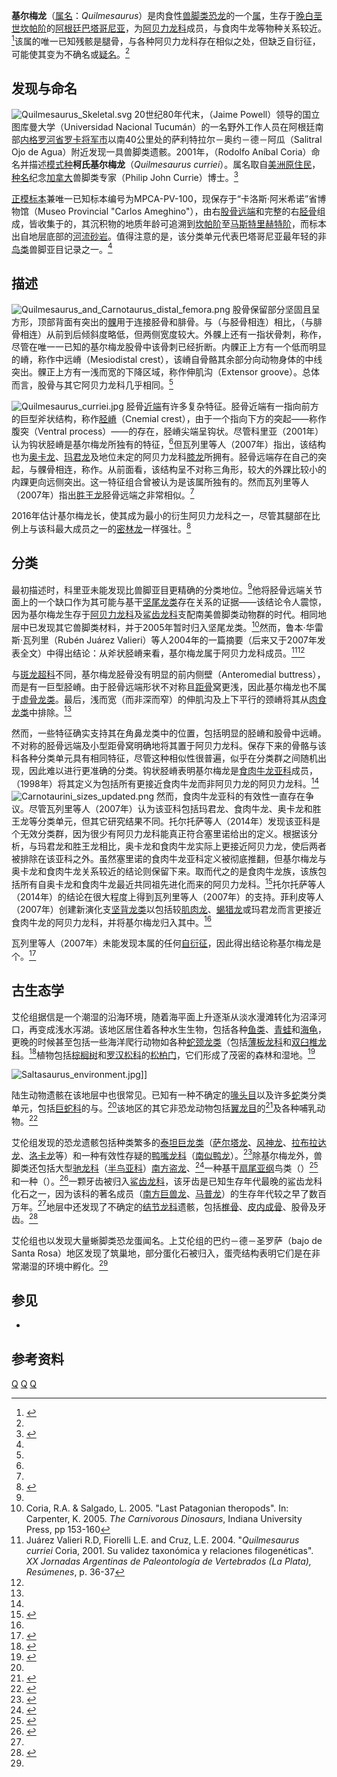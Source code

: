 {{automatic taxobox
| fossil_range = [[晚白垩世|晚白垩世]]，{{fossil range|75|66}}
| image = Quilmesaurus and Abelisauridae tibiae.png
| image_caption = 基尔梅龙胫骨（A至B）与其它阿贝力龙科的比较
| taxon = Quilmesaurus
| authority = {{le|罗多尔夫·科里亚|Rodolfo Coria|Coria}}, 2001
| type_species = '''柯氏基尔梅龙<br/>''Quilmesaurus curriei'''''
| type_species_authority = Coria, 2001
| display_parents = 2
}}

'''基尔梅龙'''（[[属名|属名]]：''Quilmesaurus''）是肉食性[[兽脚类|兽脚类]][[恐龙|恐龙]]的一个[[属|属]]，生存于[[晚白垩世|晚白垩世]][[坎帕阶|坎帕阶]]的[[阿根廷|阿根廷]][[巴塔哥尼亚|巴塔哥尼亚]]，为[[阿贝力龙科|阿贝力龙科]]成员，与食肉牛龙等物种关系较近。<ref name=":0">{{Cite journal|last=Filippi|first=Leonardo S.|last2=Méndez|first2=Ariel H.|last3=Juárez Valieri|first3=Rubén D|last4=C.Garrido|first4=Alberto|date=2016-06-01|title=A new brachyrostran with hypertrophied axial structures reveals an unexpected radiation of latest Cretaceous abelisaurids|journal=Cretaceous Research|language=en|volume=61|pages=209–219|doi=10.1016/j.cretres.2015.12.018|issn=0195-6671}}</ref>该属的唯一已知残骸是腿骨，与各种阿贝力龙科存在相似之处，但缺乏自衍征，可能使其变为不确名或[[疑名|疑名]]。<ref name=":1" />

==发现与命名==
[[File:Quilmesaurus_Skeletal.svg|thumb]]
20世纪80年代末，{{le|海梅·鲍威尔|Jaime Powell}}（Jaime Powell）领导的国立图库曼大学（Universidad Nacional Tucumán）的一名野外工作人员在阿根廷南部[[内格罗河省|内格罗河省]][[罗卡将军市|罗卡将军市]]以南40公里处的萨利特拉尔－奥约－德－阿瓜（Salitral Ojo de Agua）附近发现一具兽脚类遗骸。2001年，{{le|罗多尔夫·科里亚|Rodolfo Coria|}}（Rodolfo Aníbal Coria）命名并描述[[模式种|模式种]]'''柯氏基尔梅龙'''（''Quilmesaurus curriei''）。属名取自[[美洲原住民|美洲原住民]]{{le|基尔梅斯人|Quilmes people}}，[[种名|种名]]纪念[[加拿大|加拿大]]兽脚类专家{{le|菲力·柯里|Philip J. Currie}}（Philip John Currie）博士。<ref name="coria2001">{{cite book|last=Coria|first=R.A.|year=2001|chapter=A new theropod from the Late Cretaceous of Patagonia|editor-last=Tanke|editor-first=Darren H.|editor2-last=Carpenter|editor2-first=Kenneth|title=Mesozoic Vertebrate Life|series=Life of the Past|publisher=Indiana University Press|pages=[https://archive.org/details/mesozoicvertebra0000unse/page/3 3–9]|isbn=978-0-253-33907-2|chapter-url=https://archive.org/details/mesozoicvertebra0000unse/page/3}}</ref>

[[正模标本|正模标本]]兼唯一已知标本编号为MPCA-PV-100，现保存于“卡洛斯·阿米希诺”省博物馆（Museo Provincial "Carlos Ameghino"），由右[[股骨|股骨]][[人体解剖学方位|远端]]和完整的右[[胫骨|胫骨]]组成，皆收集于{{le|内乌肯盆地|Neuquén Basin}}{{le|马拉圭群|Malargüe Group}}的{{le|艾伦组|Allen Formation}}，其沉积物的地质年龄可追溯到[[坎帕阶|坎帕阶]]至[[马斯特里赫特阶|马斯特里赫特阶]]，而标本出自地层底部的[[河流|河流]][[砂岩|砂岩]]。值得注意的是，该分类单元代表巴塔哥尼亚最年轻的非[[鸟类|鸟类]]兽脚亚目记录之一。<ref name="coria2001" />

==描述==
[[File:Quilmesaurus_and_Carnotaurus_distal_femora.png|thumb]]
股骨保留部分坚固且呈方形，顶部背面有突出的[[髁|髁]]用于连接胫骨和腓骨。与{{le|股骨内髁|Medial condyle of femur|内髁}}（与胫骨相连）相比，{{le|股骨外髁|Lateral condyle of femur|外髁}}（与腓骨相连）从前到后倾斜度略低，但两侧宽度较大。外髁上还有一指状骨刺，称作{{le|上髁|Epicondyle}}，尽管在唯一一已知的基尔梅龙股骨中该骨刺已经折断。内髁正上方有一个低而明显的嵴，称作中远嵴（Mesiodistal crest），该嵴自骨骼其余部分向动物身体的中线突出。髁正上方有一浅而宽的下降区域，称作伸肌沟（Extensor groove）。总体而言，股骨与其它阿贝力龙科几乎相同。<ref name=":1" />

[[File:Quilmesaurus_curriei.jpg|thumb]]
胫骨[[人体解剖学方位|近端]]有许多复杂特征。胫骨近端有一指向前方的巨型斧状结构，称作[[胫嵴|胫嵴]]（Cnemial crest），由于一个指向下方的突起――称作腹突（Ventral process）――的存在，胫嵴尖端呈钩状。尽管科里亚（2001年）认为钩状胫嵴是基尔梅龙所独有的特征，<ref name="coria2001" />但瓦列里等人（2007年）指出，该结构也为[[奥卡龙|奥卡龙]]、[[玛君龙|玛君龙]]及地位未定的阿贝力龙科[[膝龙|膝龙]]所拥有。胫骨远端存在自己的突起，与髁骨相连，称作{{le|踝|Malleolus}}。从前面看，该结构呈不对称三角形，较大的外踝比较小的内踝更向远侧突出。这一特征组合曾被认为是该属所独有的。然而瓦列里等人（2007年）指出[[胜王龙|胜王龙]]胫骨远端之非常相似。<ref name=":1" />

2016年估计基尔梅龙长{{convert|5.3|m}}，使其成为最小的衍生阿贝力龙科之一，尽管其腿部在比例上与该科最大成员之一的[[密林龙|密林龙]]一样强壮。<ref>{{cite journal |last1 = Grillo | first1 = O. N. | last2 = Delcourt | first2 = R. |date = 2016 | title = Allometry and body length of abelisauroid theropods: ''Pycnonemosaurus nevesi'' is the new king | journal = Cretaceous Research | volume = 69 | pages = 71–89 | doi = 10.1016/j.cretres.2016.09.001}}</ref>

==分类==
最初描述时，科里亚未能发现比兽脚亚目更精确的分类地位。<ref name="coria2001" />他将胫骨远端关节面上的一个缺口作为其可能与基干[[坚尾龙类|坚尾龙类]]存在关系的证据――该结论令人震惊，因为基尔梅龙生存于[[阿贝力龙科|阿贝力龙科]]及[[鲨齿龙科|鲨齿龙科]]支配南美兽脚类动物群的时代。相同地层中已发现其它兽脚类材料，并于2005年暂时归入坚尾龙类。<ref>Coria, R.A. & Salgado, L. 2005. "Last Patagonian theropods". In: Carpenter, K. 2005. ''The Carnivorous Dinosaurs'', Indiana University Press, pp 153-160</ref>然而，鲁本·华雷斯·瓦列里（Rubén Juárez Valieri）等人2004年的一篇摘要（后来又于2007年发表全文）中得出结论：从斧状胫嵴来看，基尔梅龙属于阿贝力龙科成员。<ref>Juárez Valieri R.D, Fiorelli L.E. and Cruz, L.E. 2004. "''Quilmesaurus curriei'' Coria, 2001. Su validez taxonómica y relaciones filogenéticas". ''XX Jornadas Argentinas de Paleontología de Vertebrados (La Plata), Resúmenes'', p. 36-37</ref><ref name=":1" />

与[[斑龙超科|斑龙超科]]不同，基尔梅龙胫骨没有明显的前内侧壁（Anteromedial buttress），而是有一巨型胫嵴。由于胫骨远端形状不对称且[[距骨|距骨]]窝更浅，因此基尔梅龙也不属于[[虚骨龙类|虚骨龙类]]。最后，浅而宽（而非深而窄）的伸肌沟及上下平行的颈嵴将其从[[肉食龙类|肉食龙类]]中排除。<ref name=":1" />

然而，一些特征确实支持其在角鼻龙类中的位置，包括明显的胫嵴和股骨中远嵴。不对称的胫骨远端及小型距骨窝明确地将其置于阿贝力龙科。保存下来的骨骼与该科各种分类单元具有相同特征，尽管这种相似性很普遍，似乎在分类群之间随机出现，因此难以进行更准确的分类。钩状胫嵴表明基尔梅龙是[[食肉牛龙亚科|食肉牛龙亚科]]成员，{{le|保罗·塞里诺|Paul Sereno|塞里诺}}（1998年）将其定义为包括所有更接近食肉牛龙而非阿贝力龙的阿贝力龙科。<ref name=":1" />
[[File:Carnotaurini_sizes_updated.png|thumb]]
然而，食肉牛龙亚科的有效性一直存在争议。尽管瓦列里等人（2007年）认为该亚科包括玛君龙、食肉牛龙、奥卡龙和胜王龙等分类单元，但其它研究结果不同。托尔托萨等人（2014年）发现该亚科是个无效分类群，因为很少有阿贝力龙科能真正符合塞里诺给出的定义。根据该分析，与玛君龙和胜王龙相比，奥卡龙和食肉牛龙实际上更接近阿贝力龙，使后两者被排除在该亚科之外。虽然塞里诺的食肉牛龙亚科定义被彻底推翻，但基尔梅龙与奥卡龙和食肉牛龙关系较近的结论则保留下来。取而代之的是食肉牛龙族，该族包括所有自奥卡龙和食肉牛龙最近共同祖先进化而来的阿贝力龙科。<ref>{{Cite journal|last=Tortosa|first=Thierry|last2=Buffetaut|first2=Eric|last3=Vialle|first3=Nicolas|last4=Dutour|first4=Yves|last5=Turini|first5=Eric|last6=Cheylan|first6=Gilles|date=2014-01-01|title=A new abelisaurid dinosaur from the Late Cretaceous of southern France: Palaeobiogeographical implications|journal=Annales de Paléontologie|language=en|volume=100|issue=1|pages=63–86|doi=10.1016/j.annpal.2013.10.003|issn=0753-3969}}</ref>托尔托萨等人（2014年）的结论在很大程度上得到瓦列里等人（2007年）的支持。菲利皮等人（2007年）创建新演化支[[坚背龙类|坚背龙类]]以包括较[[肌肉龙|肌肉龙]]、[[蝎猎龙|蝎猎龙]]或玛君龙而言更接近食肉牛龙的阿贝力龙科，并将基尔梅龙归入其中。<ref name=":0" />

瓦列里等人（2007年）未能发现本属的任何[[自衍征|自衍征]]，因此得出结论称基尔梅龙是个{{le|不确学名|Nomen vanum}}。<ref name=":1">{{cite journal | last1 = Juárez Valieri | first1 = R.D. | last2 = Fiorelli | first2 = L.E. | last3 = Cruz | first3 = L.E. | year = 2007 | title = ''Quilmesaurus curriei'' Coria, 2001. Su validez taxonómica y relaciones filogenéticas | journal = Revista del Museo Argentino de Ciencias Naturales "Bernardino Rivadavia" – Paleontología | volume = 9 | issue = 1| pages = 59–66 | doi = 10.22179/revmacn.9.367 | doi-access = free }}</ref>

==古生态学==
艾伦组据信是一个潮湿的沿海环境，随着海平面上升逐渐从淡水漫滩转化为沼泽河口，再变成浅水泻湖。该地区居住着各种水生生物，包括各种[[鱼类|鱼类]]、[[青蛙|青蛙]]和[[海龟|海龟]]，更晚的时候甚至包括一些海洋爬行动物如各种[[蛇颈龙类|蛇颈龙类]]（包括[[薄板龙科|薄板龙科]]和[[双臼椎龙科|双臼椎龙科]]。<ref>{{Cite journal|last=O'gorman|first=José Patricio|last2=Salgado|first2=Leonardo|last3=Gasparini|first3=Zulma|title=Plesiosaurios de la Formación Allen (Campaniano-Maastrichtiano) en el Área del Salitral de Santa Rosa (Provincia de Río Negro, Argentina)|url=https://www.researchgate.net/publication/259527794|journal=Ameghiniana|volume=48|issue=1|pages=129–135|doi=10.5710/AMGH.v48i1(308)|year=2011}}</ref>植物包括[[棕榈树|棕榈树]]和[[罗汉松科|罗汉松科]]的[[松柏门|松柏门]]，它们形成了茂密的森林和湿地。<ref name=":2">{{Cite journal|last=Martinelli|first=Agustín|last2=Forasiepi|first2=Analía|date=2004|title=Late Cretaceous vertebrates from bajo de Santa Rosa (Allen Formation), Río Negro province, Argentina, with the description of a new sauropod dinosaur (Titanosauridae)|url=http://revista.macn.gob.ar/ojs/index.php/RevMus/article/view/88/81|journal=Revista del Museo Argentino de Ciencias Naturales |series=Nueva Serie|volume=6|issue=2|pages=257–305|issn=1853-0400|doi=10.22179/revmacn.6.88|doi-access=free}}</ref>

[[File:Saltasaurus_environment.jpg|thumb]]]]

陆生动物遗骸在该地层中也很常见。已知有一种不确定的[[喙头目|喙头目]]以及许多[[蛇|蛇]]类分类单元，包括[[巨蛇科|巨蛇科]]的{{le|巴塔哥尼亚蛇|Patagoniophis}}与{{le|阿拉米托斯蛇|Alamitophis}}。<ref name=":2" />该地区的其它非恐龙动物包括[[翼龙目|翼龙目]]的{{le|风巨神翼龙|Aerotitan}}<ref>{{Cite journal|last=Novas|first=Fernando E.|last2=Kundrat|first2=Martin|last3=Agnolín|first3=Federico L.|last4=Ezcurra|first4=Martín D.|last5=Ahlberg|first5=Per Erik|last6=Isasi|first6=Marcelo P.|last7=Arriagada|first7=Alberto|last8=Chafrat|first8=Pablo|date=November 2012|title=A new large pterosaur from the Late Cretaceous of Patagonia|url=https://www.academia.edu/11057748|journal=Journal of Vertebrate Paleontology|language=en-US|volume=32|issue=6|pages=1447–1452|doi=10.1080/02724634.2012.703979|issn=0272-4634}}</ref>及各种哺乳动物。<ref>{{Cite journal|last=Rougier|first=Guillermo W.|last2=Chornogubsky|first2=Laura|last3=Casadio|first3=Silvio|last4=Paéz Arango|first4=Natalia|last5=Giallombardo|first5=Andres|date=2009-02-01|title=Mammals from the Allen Formation, Late Cretaceous, Argentina|url=https://www.academia.edu/381415|journal=Cretaceous Research|language=en|volume=30|issue=1|pages=223–238|doi=10.1016/j.cretres.2008.07.006|issn=0195-6671}}</ref>

艾伦组发现的恐龙遗骸包括种类繁多的[[泰坦巨龙类|泰坦巨龙类]]（[[萨尔塔龙|萨尔塔龙]]、[[风神龙|风神龙]]、[[拉布拉达龙|拉布拉达龙]]、[[洛卡龙|洛卡龙]]等）和一种有效性存疑的[[鸭嘴龙科|鸭嘴龙科]]（[[南似鸭龙|南似鸭龙]]）。<ref name="Willinakaqe">{{Cite journal|author=Rubén D. Juárez Valieri, José A. Haro, Lucas E. Fiorelli and Jorge O. Calvo|year=2010|title=A new hadrosauroid (Dinosauria: Ornithopoda) from the Allen Formation (Late Cretaceous) of Patagonia, Argentina|url=http://www.scielo.org.ar/pdf/rmacn/v12n2/v12n2a06.pdf|journal=Revista del Museo Argentino de Ciencias Naturales |series=New Series|volume=11|issue=2|pages=217–231}}</ref>除基尔梅龙外，兽脚类还包括大型[[驰龙科|驰龙科]]（[[半鸟亚科|半鸟亚科]]）[[南方盗龙|南方盗龙]]、<ref>{{Cite journal|last=Novas|first=Fernando E.|last2=Pol|first2=Diego|last3=Canale|first3=Juan I.|last4=Porfiri|first4=Juan D.|last5=Calvo|first5=Jorge O.|date=2009-03-22|title=A bizarre Cretaceous theropod dinosaur from Patagonia and the evolution of Gondwanan dromaeosaurids|journal=Proceedings of the Royal Society of London B: Biological Sciences|language=en|volume=276|issue=1659|pages=1101–1107|doi=10.1098/rspb.2008.1554|issn=0962-8452|pmid=19129109|pmc=2679073}}</ref>一种基干[[扇尾亚纲|扇尾亚纲]]鸟类（{{le|阈鸟|Limenavis}}）<ref>{{Cite journal|last=Clarke|first=Julia A.|last2=Chiappe|first2=Luis M.|date=27 February 2001|title=A new carinate bird from the late Cretaceous of Patagonia (Argentina)|url=http://digitallibrary.amnh.org/bitstream/handle/2246/2940//v2/dspace/ingest/pdfSource/nov/N3323.pdf?sequence=1&isAllowed=y|journal=American Museum Novitates|language=en-US|volume=3323|pages=1–23|doi=10.1206/0003-0082(2001)323<0001:ANCBFT>2.0.CO;2|hdl=2246/2940}}</ref>和一种{{le|白垩鸟科|Cimolopterygidae}}（{{le|拉马克鸟|Lamarqueavis}}）。<ref>{{Cite journal|last=Agnolin|first=Federico L.|date=29 May 2010|title=Un coracoides de ave del Cretácico Superior de Patagonia, Argentina|url=http://campus.usal.es/~revistas_trabajo/index.php/0211-8327/article/view/7642|journal=Studia Geologica Salmanticensia|language=en|volume=46|issue=2|pages=99–119|issn=0211-8327}}</ref>一颗牙齿被归入[[鲨齿龙科|鲨齿龙科]]，该牙齿是已知生存年代最晚的鲨齿龙科化石之一，因为该科的著名成员（[[南方巨兽龙|南方巨兽龙]]、[[马普龙|马普龙]]）的生存年代较之早了数百万年。<ref name=":2" />地层中还发现了不确定的[[结节龙科|结节龙科]]遗骸，包括[[椎骨|椎骨]]、[[皮内成骨|皮内成骨]]、股骨及牙齿。<ref>{{Cite journal|last=Salgado|first=Leonardo|last2=Coria|first2=Rodolfo A.|date=January 1996|title=First evidence of an ankylosaur (Dinosauria, Ornithischia) in South America|url=https://www.researchgate.net/publication/287877375|journal=Ameghiniana|volume=33|issue=4|pages=367–371}}</ref>

艾伦组也以发现大量蜥脚类恐龙蛋闻名。上艾伦组的巴约－德－圣罗萨（bajo de Santa Rosa）地区发现了筑巢地，部分蛋化石被归入{{le|蛋属|Oogenus}}{{le|圆形蛋|Sphaerovum}}，蛋壳结构表明它们是在非常潮湿的环境中孵化。<ref name=":2" />

==参见==
* {{le|角鼻龙类研究历史|Timeline of ceratosaur research}}

==参考资料==
{{Reflist}}
{{獸腳亞目}}
{{Taxonbar|from=Q141626}}
[[Category:上白堊紀恐龍|Q]]
[[Category:南美洲恐龍|Q]]
[[Category:阿貝力龍科|Q]]